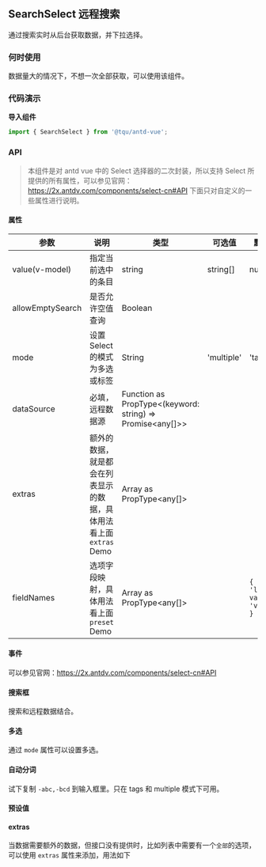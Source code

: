 
<style>{`
.mdTable table th{
  min-width: 120px
}
.mdTable table th:nth-child(1) {
	width: 150px;
}
.mdTable table th:nth-child(2) {
	width: 370px;
}

`}</style>

## SearchSelect 远程搜索

通过搜索实时从后台获取数据，并下拉选择。

### 何时使用

数据量大的情况下，不想一次全部获取，可以使用该组件。

### 代码演示

**导入组件**

```jsx
import { SearchSelect } from '@tqu/antd-vue';

```

<Story id="组件-numbertext--api" />

### API

> 本组件是对 antd vue 中的 Select 选择器的二次封装，所以支持 Select 所提供的所有属性，可以参见官网：https://2x.antdv.com/components/select-cn#API
> 下面只对自定义的一些属性进行说明。


#### 属性




<div className="mdTable">

>

| 参数           | 说明                     | 类型              | 可选值 | 默认值 |
| -------------- | ---------------------------------------- | ----------------- | ------ | ------ |
| value(v-model) | 	指定当前选中的条目       | string|string[]|number|number[]  |        |     |
| allowEmptySearch | 是否允许空值查询       | Boolean             |        |     |
| mode      | 设置 Select 的模式为多选或标签     | String            |  	'multiple' | 'tags' | 'combobox'      |     |
| dataSource     | 必填，远程数据源            | Function as PropType<(keyword: string) => Promise<any[]>>  |        |      |
| extras          | 额外的数据，就是都会在列表显示的数据，具体用法看上面 `extras` Demo   | Array as PropType<any[]>             |        |     |
| fieldNames |    选项字段映射，具体用法看上面 `preset` Demo      |  Array as PropType<any[]>  |        |   `{ label: 'label', value: 'value' }`  |

</div>




#### 事件

可以参见官网：https://2x.antdv.com/components/select-cn#API





#### 搜索框

搜索和远程数据结合。


<Canvas>
  <Story id="组件-searchselect--basic" />
</Canvas>

#### 多选

通过 `mode` 属性可以设置多选。


<Canvas>
  <Story id="组件-searchselect--multiple" />
</Canvas>

#### 自动分词

试下复制 `-abc,-bcd` 到输入框里。只在 tags 和 multiple 模式下可用。

<Canvas>
  <Story id="组件-searchselect--separators" />
</Canvas>

#### 预设值
<Canvas>
  <Story id="组件-searchselect--preset" />
</Canvas>

#### extras

当数据需要额外的数据，但接口没有提供时，比如列表中需要有一个`全部`的选项，可以使用 `extras` 属性来添加，用法如下


<Canvas>
  <Story id="组件-searchselect--extras" />
</Canvas>

